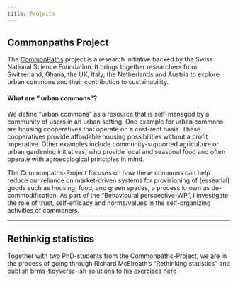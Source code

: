 ```yaml
---
title: Projects
---
```


## Commonpaths Project

The [CommonPaths](https://commonpaths.unibe.ch/) project is a research initiative backed by the Swiss National Science Foundation. It brings together researchers from Switzerland, Ghana, the UK, Italy, the Netherlands and Austria to explore urban commons and their contribution to sustainability.  

#### What are “ urban commons”? {.unnumbered} 

We define “urban commons” as a resource that is self-managed by a community of users in an urban setting. One example for urban commons are housing cooperatives that operate on a cost-rent basis. These cooperatives provide affordable housing possibilities without a profit imperative. Other examples include community-supported agriculture or urban gardening initiatives, who provide local and seasonal food and often operate with agroecological principles in mind.  

The Commonpaths-Project focuses on how these commons can help reduce our reliance on market-driven systems for provisioning of (essential) goods such as housing, food, and green spaces, a process known as de-commodification. As part of the "Behavioural perspective-WP", I investigate the role of trust, self-efficacy and norms/values in the self-organizing activities of commoners. 


----

## Rethinkig statistics

Together with two PhD-students from the Commonpaths-Project, we are in the process of going through Richard McElreath's "Rethinking statistics" and publish brms-tidyverse-ish solutions to his exercises [here](https://ligurtner.github.io/Rethinking_exercises/Home.html)
